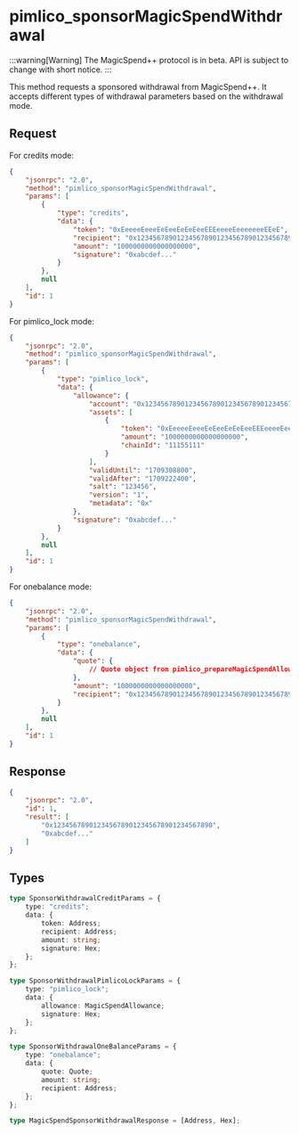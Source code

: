 # pimlico_sponsorMagicSpendWithdrawal

:::warning[Warning]
The MagicSpend++ protocol is in beta. API is subject to change with short notice.
:::

This method requests a sponsored withdrawal from MagicSpend++. It accepts different types of withdrawal parameters based on the withdrawal mode.

## Request

For credits mode:
```json
{
    "jsonrpc": "2.0",
    "method": "pimlico_sponsorMagicSpendWithdrawal",
    "params": [
        {
            "type": "credits",
            "data": {
                "token": "0xEeeeeEeeeEeEeeEeEeEeeEEEeeeeEeeeeeeeEEeE",
                "recipient": "0x1234567890123456789012345678901234567890",
                "amount": "1000000000000000000",
                "signature": "0xabcdef..."
            }
        },
        null
    ],
    "id": 1
}
```

For pimlico_lock mode:
```json
{
    "jsonrpc": "2.0",
    "method": "pimlico_sponsorMagicSpendWithdrawal",
    "params": [
        {
            "type": "pimlico_lock",
            "data": {
                "allowance": {
                    "account": "0x1234567890123456789012345678901234567890",
                    "assets": [
                        {
                            "token": "0xEeeeeEeeeEeEeeEeEeEeeEEEeeeeEeeeeeeeEEeE",
                            "amount": "1000000000000000000",
                            "chainId": "11155111"
                        }
                    ],
                    "validUntil": "1709308800",
                    "validAfter": "1709222400",
                    "salt": "123456",
                    "version": "1",
                    "metadata": "0x"
                },
                "signature": "0xabcdef..."
            }
        },
        null
    ],
    "id": 1
}
```

For onebalance mode:
```json
{
    "jsonrpc": "2.0",
    "method": "pimlico_sponsorMagicSpendWithdrawal",
    "params": [
        {
            "type": "onebalance",
            "data": {
                "quote": {
                    // Quote object from pimlico_prepareMagicSpendAllowance
                },
                "amount": "1000000000000000000",
                "recipient": "0x1234567890123456789012345678901234567890"
            }
        },
        null
    ],
    "id": 1
}
```

## Response

```json
{
    "jsonrpc": "2.0",
    "id": 1,
    "result": [
        "0x1234567890123456789012345678901234567890",
        "0xabcdef..."
    ]
}
```

## Types

```typescript
type SponsorWithdrawalCreditParams = {
    type: "credits";
    data: {
        token: Address;
        recipient: Address;
        amount: string;
        signature: Hex;
    };
};

type SponsorWithdrawalPimlicoLockParams = {
    type: "pimlico_lock";
    data: {
        allowance: MagicSpendAllowance;
        signature: Hex;
    };
};

type SponsorWithdrawalOneBalanceParams = {
    type: "onebalance";
    data: {
        quote: Quote;
        amount: string;
        recipient: Address;
    };
};

type MagicSpendSponsorWithdrawalResponse = [Address, Hex];
```